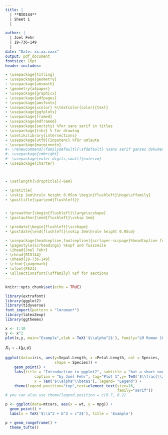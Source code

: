 ```yaml
---
title: |
  | **BIO144**  
  | Sheet 1
  |

author: |
  | Joel Fehr
  | 19-736-149
  |
date: "Date: xx.xx.xxxx"
output: pdf_document
fontsize: 16pt
header-includes: 

- \usepackage{titling}
- \usepackage{geometry}
- \usepackage{amsmath}
- \geometry{a4paper}
- \usepackage{graphicx}
- \usepackage{pdfpages}
- \usepackage{amsfonts}
- \usepackage{xcolor} %\textcolor{color}{text}
- \usepackage{pgfplots}
- \usepackage{framed}
- \usepackage{mdframed}
- \usepackage{sectsty} %for sans serif in titles
- \usepackage{tikz} % for drawing
- \usetikzlibrary{intersections}
- \usepackage[utf8]{inputenc} %für umlaute
- \usepackage{marginnote}
#- \renewcommand{\familydefault}{\sfdefault} %sans serif ganzes dokument
#- \usepackage{cmbright}
#- \usepackage[euler-digits,small]{eulervm}
- \usepackage{charter}



- \setlength{\droptitle}{-6em}

- \pretitle{
- \vskip 2em\hrule height 0.05cm \begin{flushleft}\Huge\sffamily}
- \posttitle{\par\end{flushleft}}


- \preauthor{\begin{flushleft}\large\scshape}
- \postauthor{\end{flushleft}\vskip 1em}

- \predate{\begin{flushleft}\scshape}
- \postdate{\end{flushleft}\vskip 2em\hrule height 0.05cm}

- \usepackage[headsepline,footsepline]{scrlayer-scrpage}%headtopline für linie oberhalb
- \pagestyle{scrheadings} %kopf und fusszeile
- \ihead{Joel Fehr}
- \chead{BIO144}
- \ohead{19-736-149}
- \cfoot{\pagemark}
- \ofoot{FS21}
- \allsectionsfont{\sffamily} %sf for sections
---
```


```r
knitr::opts_chunk$set(echo = TRUE)
```
\newcommand{\exercise}[1]{\begin{mdframed}[backgroundcolor=black!20]
	\begin{center}
	\Large{\textsf{#1}}
	\end{center}
\end{mdframed}}

\newcommand{\subexercise}[1]{\begin{mdframed}[backgroundcolor=black!20]
	\begin{center}
	\Large{\textsf{#1}}
	\end{center}
\end{mdframed}}

\newcommand{\abs}[1]{\left|#1\right|} 
\newcommand{\norm}[1]{\left\|#1\right\|} 
\newcommand{\hlg}[1]{\colorbox{green!20}{#1}} 
\newcommand{\hlb}[1]{\colorbox{blue!20}{#1}}
\newcommand{\hlr}[1]{\colorbox{red!20}{#1}}
\newcommand{\hly}[1]{\colorbox{yellow!20}{#1}}
\newcommand{\nd}[3]{#1\sim\mathcal{N}(#2,#3)} 
\newcommand{\pd}[2]{#1\sim\mathcal{P}ois(#2)} 
\newcommand{\ed}[2]{#1\sim\mathcal{E}xp(#2)} 
\newcommand{\cd}[2]{#1\sim\chi_{#2}^{2}}
\newcommand{\bd}[3]{#1\sim\mathcal{B}in(#2,#3)}

\newcommand{\numm}[3]{\noindent \tikz[] \filldraw[fill=#1,draw=#1] (0,0) circle (12pt) node[#2]{\Large{$#3$}};}



```r
library(extrafont)
library(ggplot2)
library(tidyverse)
font_import(pattern = "lmroman*") 
library(latex2exp)
library(ggthemes)
```

\exercise{Exercise 1}
\numm{black!20}{black}{a}

```r
x <- 1:10
y <- x^2
plot(x,y, main="Example",xlab = TeX('$\\alpha^2$'), family="LM Roman 10", "l", lty=2)
```
\pagebreak

\numm{blue}{white}{b}

$\nd{X_1}{\mu}{\sigma}$

```r
ggplot(data=iris, aes(y=Sepal.Length, x =Petal.Length, col = Species,
                      shape = Species)) +
	geom_point() +
	labs(title = "Introduction to ggplot2", subtitle = "but a short one", 
			 caption = "by Joël Fehr", tag="Plot 1",y= TeX('$\\frac{\\alpha}{\\beta^2}$'), 
			 x = TeX('$\\alpha^\\beta$'), legend= "Legend") +
	theme(legend.position="top",text=element_text(size=16,
	                                              family="serif")) 
# you can also use theme(legend.position = c(0.7, 0.2)
```

```r
p <- ggplot(data=mtcars, aes(x = wt, y = mpg)) +
  geom_point() +
  labs(x = TeX('$\\a^2 + b^2 = c^2$'), title = 'Example')

p + geom_rangeframe() +
  theme_tufte()
```


